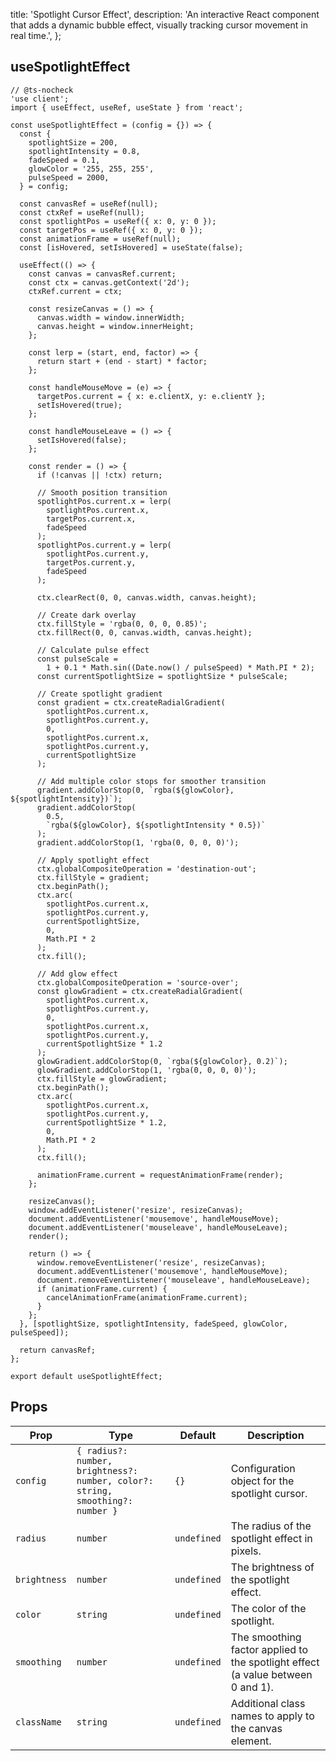   title: 'Spotlight Cursor Effect',
  description:
    'An interactive React component that adds a dynamic bubble effect, visually tracking cursor movement in real time.',
};

<ComponentCodePreview name='spotlight-cursor' />

## useSpotlightEffect

```tsx hooks/useSpotlightEffect.tsx
// @ts-nocheck
'use client';
import { useEffect, useRef, useState } from 'react';

const useSpotlightEffect = (config = {}) => {
  const {
    spotlightSize = 200,
    spotlightIntensity = 0.8,
    fadeSpeed = 0.1,
    glowColor = '255, 255, 255',
    pulseSpeed = 2000,
  } = config;

  const canvasRef = useRef(null);
  const ctxRef = useRef(null);
  const spotlightPos = useRef({ x: 0, y: 0 });
  const targetPos = useRef({ x: 0, y: 0 });
  const animationFrame = useRef(null);
  const [isHovered, setIsHovered] = useState(false);

  useEffect(() => {
    const canvas = canvasRef.current;
    const ctx = canvas.getContext('2d');
    ctxRef.current = ctx;

    const resizeCanvas = () => {
      canvas.width = window.innerWidth;
      canvas.height = window.innerHeight;
    };

    const lerp = (start, end, factor) => {
      return start + (end - start) * factor;
    };

    const handleMouseMove = (e) => {
      targetPos.current = { x: e.clientX, y: e.clientY };
      setIsHovered(true);
    };

    const handleMouseLeave = () => {
      setIsHovered(false);
    };

    const render = () => {
      if (!canvas || !ctx) return;

      // Smooth position transition
      spotlightPos.current.x = lerp(
        spotlightPos.current.x,
        targetPos.current.x,
        fadeSpeed
      );
      spotlightPos.current.y = lerp(
        spotlightPos.current.y,
        targetPos.current.y,
        fadeSpeed
      );

      ctx.clearRect(0, 0, canvas.width, canvas.height);

      // Create dark overlay
      ctx.fillStyle = 'rgba(0, 0, 0, 0.85)';
      ctx.fillRect(0, 0, canvas.width, canvas.height);

      // Calculate pulse effect
      const pulseScale =
        1 + 0.1 * Math.sin((Date.now() / pulseSpeed) * Math.PI * 2);
      const currentSpotlightSize = spotlightSize * pulseScale;

      // Create spotlight gradient
      const gradient = ctx.createRadialGradient(
        spotlightPos.current.x,
        spotlightPos.current.y,
        0,
        spotlightPos.current.x,
        spotlightPos.current.y,
        currentSpotlightSize
      );

      // Add multiple color stops for smoother transition
      gradient.addColorStop(0, `rgba(${glowColor}, ${spotlightIntensity})`);
      gradient.addColorStop(
        0.5,
        `rgba(${glowColor}, ${spotlightIntensity * 0.5})`
      );
      gradient.addColorStop(1, 'rgba(0, 0, 0, 0)');

      // Apply spotlight effect
      ctx.globalCompositeOperation = 'destination-out';
      ctx.fillStyle = gradient;
      ctx.beginPath();
      ctx.arc(
        spotlightPos.current.x,
        spotlightPos.current.y,
        currentSpotlightSize,
        0,
        Math.PI * 2
      );
      ctx.fill();

      // Add glow effect
      ctx.globalCompositeOperation = 'source-over';
      const glowGradient = ctx.createRadialGradient(
        spotlightPos.current.x,
        spotlightPos.current.y,
        0,
        spotlightPos.current.x,
        spotlightPos.current.y,
        currentSpotlightSize * 1.2
      );
      glowGradient.addColorStop(0, `rgba(${glowColor}, 0.2)`);
      glowGradient.addColorStop(1, 'rgba(0, 0, 0, 0)');
      ctx.fillStyle = glowGradient;
      ctx.beginPath();
      ctx.arc(
        spotlightPos.current.x,
        spotlightPos.current.y,
        currentSpotlightSize * 1.2,
        0,
        Math.PI * 2
      );
      ctx.fill();

      animationFrame.current = requestAnimationFrame(render);
    };

    resizeCanvas();
    window.addEventListener('resize', resizeCanvas);
    document.addEventListener('mousemove', handleMouseMove);
    document.addEventListener('mouseleave', handleMouseLeave);
    render();

    return () => {
      window.removeEventListener('resize', resizeCanvas);
      document.addEventListener('mousemove', handleMouseMove);
      document.removeEventListener('mouseleave', handleMouseLeave);
      if (animationFrame.current) {
        cancelAnimationFrame(animationFrame.current);
      }
    };
  }, [spotlightSize, spotlightIntensity, fadeSpeed, glowColor, pulseSpeed]);

  return canvasRef;
};

export default useSpotlightEffect;
```

## Props

| Prop         | Type                                                                           | Default     | Description                                                                     |
| ------------ | ------------------------------------------------------------------------------ | ----------- | ------------------------------------------------------------------------------- |
| `config`     | `{ radius?: number, brightness?: number, color?: string, smoothing?: number }` | `{}`        | Configuration object for the spotlight cursor.                                  |
| `radius`     | `number`                                                                       | `undefined` | The radius of the spotlight effect in pixels.                                   |
| `brightness` | `number`                                                                       | `undefined` | The brightness of the spotlight effect.                                         |
| `color`      | `string`                                                                       | `undefined` | The color of the spotlight.                                                     |
| `smoothing`  | `number`                                                                       | `undefined` | The smoothing factor applied to the spotlight effect (a value between 0 and 1). |
| `className`  | `string`                                                                       | `undefined` | Additional class names to apply to the canvas element.                          |
